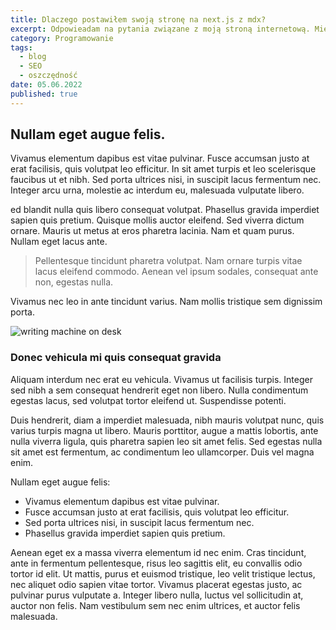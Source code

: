 ```yaml
---
title: Dlaczego postawiłem swoją stronę na next.js z mdx?
excerpt: Odpowieadam na pytania związane z moją stroną internetową. Między innymi, dlaczego zdecydowałem się na duet next.js, mdx oraz jak tworzenie tej strony rozwineło moje umiejętności.
category: Programowanie
tags:
  - blog
  - SEO
  - oszczędność
date: 05.06.2022
published: true
---
```


## Nullam eget augue felis.

Vivamus elementum dapibus est vitae pulvinar. Fusce accumsan justo at erat facilisis, quis volutpat leo efficitur. In sit amet turpis et leo scelerisque faucibus ut et nibh. Sed porta ultrices nisi, in suscipit lacus fermentum nec. Integer arcu urna, molestie ac interdum eu, malesuada vulputate libero.

ed blandit nulla quis libero consequat volutpat. Phasellus gravida imperdiet sapien quis pretium. Quisque mollis auctor eleifend. Sed viverra dictum ornare. Mauris ut metus at eros pharetra lacinia. Nam et quam purus. Nullam eget lacus ante.

> Pellentesque tincidunt pharetra volutpat. Nam ornare turpis vitae lacus eleifend commodo. Aenean vel ipsum sodales, consequat ante non, egestas nulla.

Vivamus nec leo in ante tincidunt varius. Nam mollis tristique sem dignissim porta.

![writing machine on desk](/images/posts/dlaczego-strona-na-nextjs-z-mdx/writing-machine.jpg)

### Donec vehicula mi quis consequat gravida

Aliquam interdum nec erat eu vehicula. Vivamus ut facilisis turpis. Integer sed nibh a sem consequat hendrerit eget non libero. Nulla condimentum egestas lacus, sed volutpat tortor eleifend ut. Suspendisse potenti.

Duis hendrerit, diam a imperdiet malesuada, nibh mauris volutpat nunc, quis varius turpis magna ut libero. Mauris porttitor, augue a mattis lobortis, ante nulla viverra ligula, quis pharetra sapien leo sit amet felis. Sed egestas nulla sit amet est fermentum, ac condimentum leo ullamcorper. Duis vel magna enim.

Nullam eget augue felis:

- Vivamus elementum dapibus est vitae pulvinar.
- Fusce accumsan justo at erat facilisis, quis volutpat leo efficitur.
- Sed porta ultrices nisi, in suscipit lacus fermentum nec.
- Phasellus gravida imperdiet sapien quis pretium.

Aenean eget ex a massa viverra elementum id nec enim. Cras tincidunt, ante in fermentum pellentesque, risus leo sagittis elit, eu convallis odio tortor id elit. Ut mattis, purus et euismod tristique, leo velit tristique lectus, nec aliquet odio sapien vitae tortor. Vivamus placerat egestas justo, ac pulvinar purus vulputate a. Integer libero nulla, luctus vel sollicitudin at, auctor non felis. Nam vestibulum sem nec enim ultrices, et auctor felis malesuada.
